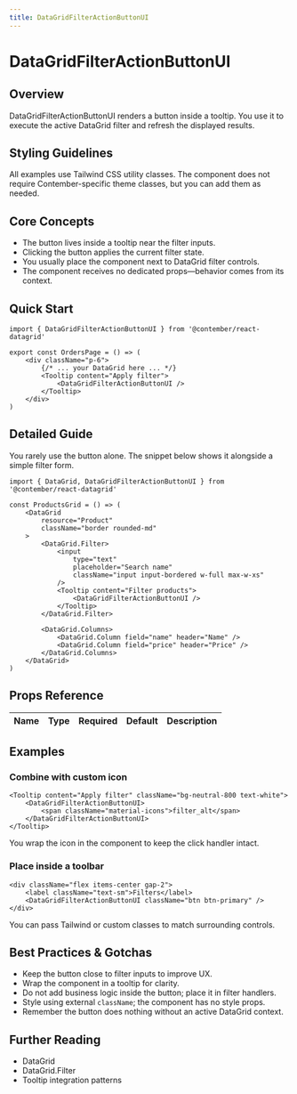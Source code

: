 ```yaml
---
title: DataGridFilterActionButtonUI
---
```


<!-- Edited by human: false -->
<!-- Examples count: 0 -->
<!-- Source examples: 0 -->
<!-- Playground examples: 0 -->
<!-- External examples: 0 -->
<!-- Import examples: 0 -->

# DataGridFilterActionButtonUI

## Overview
DataGridFilterActionButtonUI renders a button inside a tooltip.
You use it to execute the active DataGrid filter and refresh the displayed results.

## Styling Guidelines
All examples use Tailwind CSS utility classes.
The component does not require Contember-specific theme classes, but you can add them as needed.

## Core Concepts
- The button lives inside a tooltip near the filter inputs.
- Clicking the button applies the current filter state.
- You usually place the component next to DataGrid filter controls.
- The component receives no dedicated props—behavior comes from its context.

## Quick Start
```tsx
import { DataGridFilterActionButtonUI } from '@contember/react-datagrid'

export const OrdersPage = () => (
	<div className="p-6">
		{/* ... your DataGrid here ... */}
		<Tooltip content="Apply filter">
			<DataGridFilterActionButtonUI />
		</Tooltip>
	</div>
)
```

## Detailed Guide
You rarely use the button alone.
The snippet below shows it alongside a simple filter form.

```tsx
import { DataGrid, DataGridFilterActionButtonUI } from '@contember/react-datagrid'

const ProductsGrid = () => (
	<DataGrid
		resource="Product"
		className="border rounded-md"
	>
		<DataGrid.Filter>
			<input
				type="text"
				placeholder="Search name"
				className="input input-bordered w-full max-w-xs"
			/>
			<Tooltip content="Filter products">
				<DataGridFilterActionButtonUI />
			</Tooltip>
		</DataGrid.Filter>

		<DataGrid.Columns>
			<DataGrid.Column field="name" header="Name" />
			<DataGrid.Column field="price" header="Price" />
		</DataGrid.Columns>
	</DataGrid>
)
```

## Props Reference
| Name | Type | Required | Default | Description |
|------|------|----------|---------|-------------|

## Examples
### Combine with custom icon
```tsx
<Tooltip content="Apply filter" className="bg-neutral-800 text-white">
	<DataGridFilterActionButtonUI>
		<span className="material-icons">filter_alt</span>
	</DataGridFilterActionButtonUI>
</Tooltip>
```
You wrap the icon in the component to keep the click handler intact.

### Place inside a toolbar
```tsx
<div className="flex items-center gap-2">
	<label className="text-sm">Filters</label>
	<DataGridFilterActionButtonUI className="btn btn-primary" />
</div>
```
You can pass Tailwind or custom classes to match surrounding controls.

## Best Practices & Gotchas
- Keep the button close to filter inputs to improve UX.
- Wrap the component in a tooltip for clarity.
- Do not add business logic inside the button; place it in filter handlers.
- Style using external `className`; the component has no style props.
- Remember the button does nothing without an active DataGrid context.

## Further Reading
- DataGrid
- DataGrid.Filter
- Tooltip integration patterns

<!-- End of Generated Documentation -->
